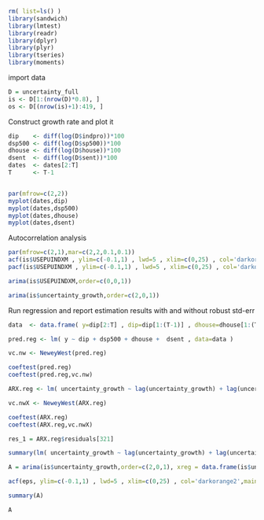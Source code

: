 ```r
rm( list=ls() )
library(sandwich)
library(lmtest)
library(readr)
library(dplyr)
library(plyr)
library(tseries)
library(moments)
```

 import data
```r
D = uncertainty_full
is <- D[1:(nrow(D)*0.8), ]
os <- D[(nrow(is)+1):419, ]
```

 Construct growth rate and plot it
```r

dip    <- diff(log(D$indpro))*100
dsp500 <- diff(log(D$sp500))*100
dhouse <- diff(log(D$house))*100
dsent  <- diff(log(D$sent))*100
dates  <- dates[2:T]
T      <- T-1


par(mfrow=c(2,2))
myplot(dates,dip)
myplot(dates,dsp500)
myplot(dates,dhouse)
myplot(dates,dsent)

```

 Autocorrelation analysis
```R
par(mfrow=c(2,1),mar=c(2,2,0.1,0.1))
acf(is$USEPUINDXM , ylim=c(-0.1,1) , lwd=5 , xlim=c(0,25) , col='darkorange2',main='')
pacf(is$USEPUINDXM , ylim=c(-0.1,1) , lwd=5 , xlim=c(0,25) , col='darkorange2',main='')
```

```r
arima(is$USEPUINDXM,order=c(0,0,1))
```

```r
arima(is$uncertainty_growth,order=c(2,0,1))
```

 Run regression and report estimation results with and without robust std-err
```r
data  <- data.frame( y=dip[2:T] , dip=dip[1:(T-1)] , dhouse=dhouse[1:(T-1)] ,  dsp500=dsp500[1:(T-1)] , dsent=dsent[1:(T-1)] )

pred.reg <- lm( y ~ dip + dsp500 + dhouse +  dsent , data=data )

vc.nw <- NeweyWest(pred.reg)

coeftest(pred.reg)
coeftest(pred.reg,vc.nw)
```



```r
ARX.reg <- lm( uncertainty_growth ~ lag(uncertainty_growth) + lag(uncertainty_growth, n=2)  + lag(uncertainty_growth, n=3) + lag(uncertainty_growth, n=4) + lag(uncertainty_growth, n=5)  + lag(uncertainty_growth, n=6) + lag(uncertainty_growth, n=7) + lag(rate_diff) + lag(cpi_diff)  + lag(unemployment_growth) + lag(INDPRO_growth) + lag(DIFF), data=is )

vc.nwX <- NeweyWest(ARX.reg)

coeftest(ARX.reg)
coeftest(ARX.reg,vc.nwX)

res_1 = ARX.reg$residuals[321]

summary(lm( uncertainty_growth ~ lag(uncertainty_growth) + lag(uncertainty_growth, n=2)  + lag(uncertainty_growth, n=3) + lag(uncertainty_growth, n=4) + lag(uncertainty_growth, n=5)  + lag(uncertainty_growth, n=6) + lag(uncertainty_growth, n=7) + lag(rate_diff) + lag(cpi_diff)  + lag(unemployment_growth) + lag(INDPRO_growth) + lag(DIFF), data=is))
```

```r
A = arima(is$uncertainty_growth,order=c(2,0,1), xreg = data.frame(is$unemployment_growth, is$rate_diff, is$INDPRO_growth, is$cpi_diff))

acf(eps, ylim=c(-0.1,1) , lwd=5 , xlim=c(0,25) , col='darkorange2',main='')

summary(A)

A
```